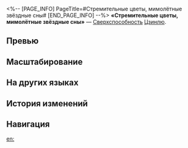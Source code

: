 <%-- [PAGE_INFO]
PageTitle=#Стремительные цветы, мимолётные звёздные сны#
[END_PAGE_INFO] --%>
{{Навык Инфобокс
|Название         = Стремительные цветы, мимолётные звёздные сны
|Изображение      = Навык Стремительные цветы, мимолётные звёздные сны.png
|Персонаж         = Цзинлю
|Тип              = Сверхспособность
|Тэг              = Взрывная атака
|УронСтойк        = 20 (основная цель)<br />20
|ЭнергияГен       = 5
|Энергия          = 140
|Длительность     = 
|Описание         = Наносит выбранному противнику ледяной урон, равный {{Цвет|Выделенный|180%—324%}} от силы атаки Цзинлю, и наносит соседним целям ледяной урон, равный {{Цвет|Выделенный|90%—162%}} от её силы атаки. После окончания атаки получает 1 ур. статуса Сизигия.
|Свойство1        = 
|Масштабирование1 = 
}}
'''«Стремительные цветы, мимолётные звёздные сны»''' — [[Сверхспособность]] [[Цзинлю]].

==Превью==
{{Превью
|Файл = Стремительные цветы, мимолётные звёздные сны Превью
}}

==Масштабирование==
{{Масштабирование навыка
|180%;192%;204%;216%;228%;240%;255%;270%;285%;300%;312%;324%;336%;348%;360%
|90%;96%;102%;108%;114%;120%;127.5%;135%;142.5%;150%;156%;162%;168%;174%;180%
}}

==На других языках==
{{На других языках
|en   = Florephemeral Dreamflux
|zhs  = 昙华生灭，天河泻梦
|zht  = 曇華生滅，天河瀉夢
|ja   = {{Rubi|曇華生滅|どんげしょうめつ}}、{{Rubi|夢瀉|ゆめくだ}}す{{Rubi|天河|てんが}}
|ko   = 담화생멸, 범람하는 은하
|es   = Sueño de flores efímeras
|fr   = Rêves floréphémères
|ru   = Стремительные цветы, мимолётные звёздные сны
|th   = Florephemeral Dreamflux
|vi   = Đàm Hoa Sinh Diệt, Thiên Hà Dệt Mộng
|de   = Traum der vergänglichen Blüten
|id   = Florephemeral Dreamflux
|pt   = Fluxonírico Florefêmero
}}

==История изменений==
{{История изменений|3.5}}

==Навигация==
{{Навык Навбокс|Цзинлю}}

[[en:]]